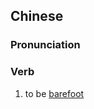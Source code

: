 ==Chinese==
{{zh-forms|s=光脚}}

===Pronunciation===
{{zh-pron
|m=guāngjiǎo
|cat=v
}}

===Verb===
{{zh-verb}}

# to be [[barefoot]]